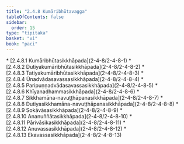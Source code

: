 ```yaml
---
title: "2.4.8 Kumāribhūtavagga"
tableOfContents: false
sidebar:
  order: 15
type: "tipitaka"
basket: "vi"
book: "paci"
---
```



<DynamicBreadcrumb />



<TableOfContents book="paci" section="2.4.8">
* [2.4.8.1 Kumāribhūtasikkhāpada](2-4-8/2-4-8-1)
* [2.4.8.2 Dutiyakumāribhūtasikkhāpada](2-4-8/2-4-8-2)
* [2.4.8.3 Tatiyakumāribhūtasikkhāpada](2-4-8/2-4-8-3)
* [2.4.8.4 Ūnadvādasavassasikkhāpada](2-4-8/2-4-8-4)
* [2.4.8.5 Paripuṇṇadvādasavassasikkhāpada](2-4-8/2-4-8-5)
* [2.4.8.6 Khīyanadhammasikkhāpada](2-4-8/2-4-8-6)
* [2.4.8.7 Sikkhamāna-navuṭṭhāpanasikkhāpada](2-4-8/2-4-8-7)
* [2.4.8.8 Dutiyasikkhamāna-navuṭṭhāpanasikkhāpada](2-4-8/2-4-8-8)
* [2.4.8.9 Sokāvāsasikkhāpada](2-4-8/2-4-8-9)
* [2.4.8.10 Ananuññātasikkhāpada](2-4-8/2-4-8-10)
* [2.4.8.11 Pārivāsikasikkhāpada](2-4-8/2-4-8-11)
* [2.4.8.12 Anuvassasikkhāpada](2-4-8/2-4-8-12)
* [2.4.8.13 Ekavassasikkhāpada](2-4-8/2-4-8-13)
</TableOfContents>